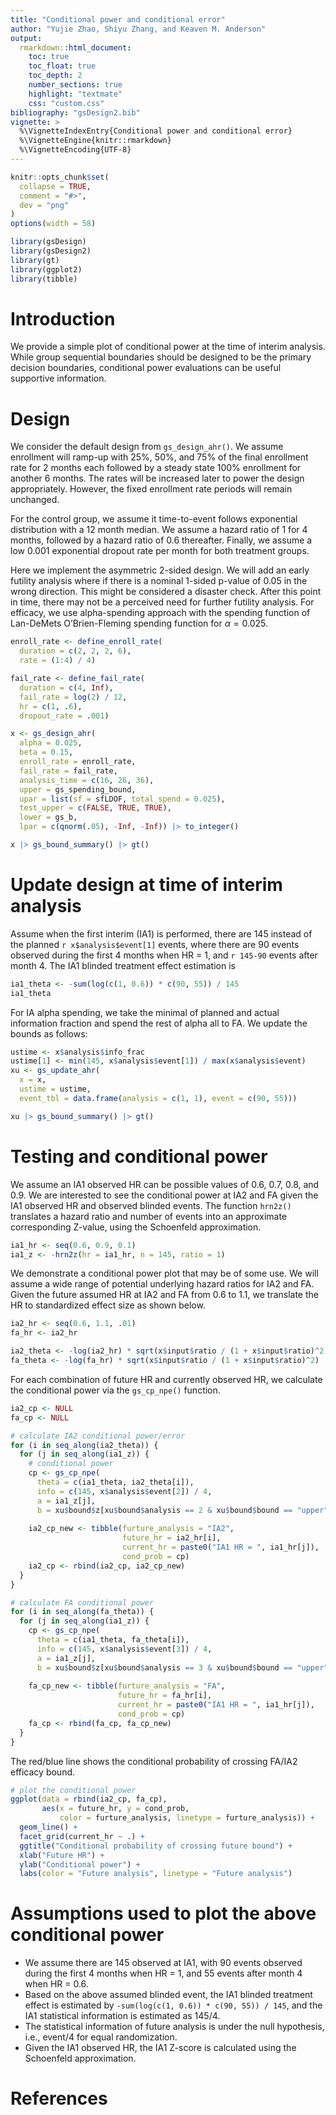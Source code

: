 ```yaml
---
title: "Conditional power and conditional error"
author: "Yujie Zhao, Shiyu Zhang, and Keaven M. Anderson"
output:
  rmarkdown::html_document:
    toc: true
    toc_float: true
    toc_depth: 2
    number_sections: true
    highlight: "textmate"
    css: "custom.css"
bibliography: "gsDesign2.bib"
vignette: >
  %\VignetteIndexEntry{Conditional power and conditional error}
  %\VignetteEngine{knitr::rmarkdown}
  %\VignetteEncoding{UTF-8}
---
```


```r
knitr::opts_chunk$set(
  collapse = TRUE,
  comment = "#>",
  dev = "png"
)
options(width = 58)
```

```r
library(gsDesign)
library(gsDesign2)
library(gt)
library(ggplot2)
library(tibble)
```

# Introduction

We provide a simple plot of conditional power at the time of interim analysis. While group sequential boundaries should be designed to be the primary decision boundaries, conditional power evaluations can be useful supportive information. 

# Design

We consider the default design from `gs_design_ahr()`. We assume enrollment will ramp-up with 25\%, 50\%, and 75\% of the final enrollment rate for 2 months each followed by a steady state 100\% enrollment for another 6 months. The rates will be increased later to power the design appropriately. However, the fixed enrollment rate periods will remain unchanged.

For the control group, we assume it time-to-event follows exponential distribution with a 12 month median. We assume a hazard ratio of 1 for 4 months, followed by a hazard ratio of 0.6 thereafter. Finally, we assume a low 0.001 exponential dropout rate per month for both treatment groups.

Here we implement the asymmetric 2-sided design. We will add an early futility analysis where if there is a nominal 1-sided p-value of 0.05 in the wrong direction. This might be considered a disaster check. After this point in time, there may not be a perceived need for further futility analysis. For efficacy, we use alpha-spending approach with the spending function of Lan-DeMets O’Brien-Fleming spending function for $\alpha = 0.025$.

```r
enroll_rate <- define_enroll_rate(
  duration = c(2, 2, 2, 6),
  rate = (1:4) / 4)

fail_rate <- define_fail_rate(
  duration = c(4, Inf),
  fail_rate = log(2) / 12,
  hr = c(1, .6),
  dropout_rate = .001)

x <- gs_design_ahr(
  alpha = 0.025,
  beta = 0.15,
  enroll_rate = enroll_rate,
  fail_rate = fail_rate,
  analysis_time = c(16, 26, 36),
  upper = gs_spending_bound,
  upar = list(sf = sfLDOF, total_spend = 0.025), 
  test_upper = c(FALSE, TRUE, TRUE), 
  lower = gs_b,
  lpar = c(qnorm(.05), -Inf, -Inf)) |> to_integer()

x |> gs_bound_summary() |> gt()
```

# Update design at time of interim analysis

Assume when the first interim (IA1) is performed, there are 145 instead of the planned `r x$analysis$event[1]` events, where there are 90 events observed during the first 4 months when HR = 1, and `r 145-90` events after month 4. The IA1 blinded treatment effect estimation is 
```r
ia1_theta <- -sum(log(c(1, 0.6)) * c(90, 55)) / 145
ia1_theta
```

For IA alpha spending, we take the minimal of planned and actual information fraction and spend the rest of alpha all to FA. We update the bounds as follows:
```r
ustime <- x$analysis$info_frac
ustime[1] <- min(145, x$analysis$event[1]) / max(x$analysis$event)
xu <- gs_update_ahr(
  x = x,
  ustime = ustime,
  event_tbl = data.frame(analysis = c(1, 1), event = c(90, 55)))

xu |> gs_bound_summary() |> gt()
```


# Testing and conditional power

We assume an IA1 observed HR can be possible values of 0.6, 0.7, 0.8, and 0.9. We are interested to see the conditional power at IA2 and FA given the IA1 observed HR and observed blinded events. The function `hrn2z()` translates a hazard ratio and number of events into an approximate corresponding Z-value, using the Schoenfeld approximation.
```r
ia1_hr <- seq(0.6, 0.9, 0.1)
ia1_z <- -hrn2z(hr = ia1_hr, n = 145, ratio = 1)
```

We demonstrate a conditional power plot that may be of some use. We will assume a wide range of potential underlying hazard ratios for IA2 and FA.  Given the future assumed HR at IA2 and FA from 0.6 to 1.1, we translate the HR to standardized effect size as shown below.
```r
ia2_hr <- seq(0.6, 1.1, .01)
fa_hr <- ia2_hr

ia2_theta <- -log(ia2_hr) * sqrt(x$input$ratio / (1 + x$input$ratio)^2)
fa_theta <- -log(fa_hr) * sqrt(x$input$ratio / (1 + x$input$ratio)^2)
```

For each combination of future HR and currently observed HR, we calculate the conditional power via the `gs_cp_npe()` function. 

```r
ia2_cp <- NULL
fa_cp <- NULL

# calculate IA2 conditional power/error
for (i in seq_along(ia2_theta)) {
  for (j in seq_along(ia1_z)) {
    # conditional power
    cp <- gs_cp_npe(
      theta = c(ia1_theta, ia2_theta[i]), 
      info = c(145, x$analysis$event[2]) / 4,
      a = ia1_z[j],
      b = xu$bound$z[xu$bound$analysis == 2 & xu$bound$bound == "upper"])
    
    ia2_cp_new <- tibble(furture_analysis = "IA2",
                         future_hr = ia2_hr[i], 
                         current_hr = paste0("IA1 HR = ", ia1_hr[j]),
                         cond_prob = cp)
    ia2_cp <- rbind(ia2_cp, ia2_cp_new)
  }
}

# calculate FA conditional power
for (i in seq_along(fa_theta)) {
  for (j in seq_along(ia1_z)) {
    cp <- gs_cp_npe(
      theta = c(ia1_theta, fa_theta[i]), 
      info = c(145, x$analysis$event[3]) / 4,
      a = ia1_z[j],
      b = xu$bound$z[xu$bound$analysis == 3 & xu$bound$bound == "upper"])
    
    fa_cp_new <- tibble(furture_analysis = "FA",
                        future_hr = fa_hr[i],
                        current_hr = paste0("IA1 HR = ", ia1_hr[j]),
                        cond_prob = cp)
    fa_cp <- rbind(fa_cp, fa_cp_new)
  }
}
```


The red/blue line shows the conditional probability of crossing FA/IA2 efficacy bound. 
```r
# plot the conditional power
ggplot(data = rbind(ia2_cp, fa_cp),
       aes(x = future_hr, y = cond_prob, 
           color = furture_analysis, linetype = furture_analysis)) +
  geom_line() +
  facet_grid(current_hr ~ .) +
  ggtitle("Conditional probability of crossing future bound") +
  xlab("Future HR") + 
  ylab("Conditional power") +
  labs(color = "Future analysis", linetype = "Future analysis")
```

# Assumptions used to plot the above conditional power

- We assume there are 145 observed at IA1, with 90 events observed during the first 4 months when HR = 1, and 55 events after month 4 when HR = 0.6. 
- Based on the above assumed blinded event, the IA1 blinded treatment effect is estimated by `-sum(log(c(1, 0.6)) * c(90, 55)) / 145`, and the IA1 statistical information is estimated as 145/4.
- The statistical information of future analysis is under the null hypothesis, i.e., event/4 for equal randomization.
- Given the IA1 observed HR, the IA1 Z-score is calculated using the Schoenfeld approximation.

# References
